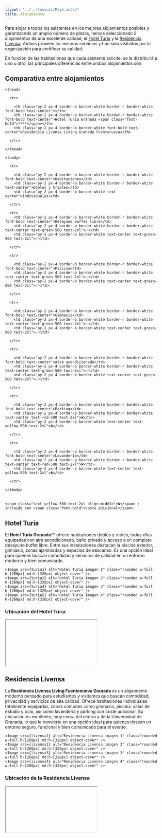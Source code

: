 ```yaml
---
layout: "../../layouts/Page.astro"
title: Alojamiento
---
```




Para alojar a todos los asistentes en los mejores alojamientos posibles y
garantizando un amplio número de plazas, hemos seleccionado 2 alojamientos de
una excelente calidad, el [Hotel Turia](#hotel-turia) y la
[Residencia Livensa](#residencia-livensa). Ambos proveen los mismos servicios y
han sido visitados por la organización para certificar su calidad.

En función de las habitaciones que cada asistente solicite, se le distribuirá a
uno u otro, las principales diferencias entre ambos alojamientos son:

## Comparativa entre alojamientos

<div class="overflow-x-auto my-8">

  <table class="min-w-full text-center rounded-lg overflow-hidden" style="border-collapse: separate; border-spacing: 0;">

    <thead>

      <tr>

        <th class="py-2 px-4 border-b border-white border-r border-white font-bold text-center"></th>
        <th class="py-2 px-4 border-b border-white border-r border-white font-bold text-center">Hotel Turia Granada <span class="font-bold">****</span></th>
        <th class="py-2 px-4 border-b border-white font-bold text-center">Residencia Livensa Living Granada Fuentenueva</th>

      </tr>

    </thead>

    <tbody>

      <tr>

        <td class="py-2 px-4 border-b border-white border-r border-white font-bold text-center">Habitaciones</td>
        <td class="py-2 px-4 border-b border-white border-r border-white text-center">Dobles y triples</td>
        <td class="py-2 px-4 border-b border-white text-center">Individuales</td>

      </tr>

      <tr>
        <td class="py-2 px-4 border-b border-white border-r border-white font-bold text-center">Desayuno buffet libre</td>
        <td class="py-2 px-4 border-b border-white border-r border-white text-center text-green-500 text-2xl">✅</td>
        <td class="py-2 px-4 border-b border-white text-center text-green-500 text-2xl">✅</td>

      </tr>

      <tr>

        <td class="py-2 px-4 border-b border-white border-r border-white font-bold text-center">Piscina</td>
        <td class="py-2 px-4 border-b border-white border-r border-white text-center text-green-500 text-2xl">✅</td>
        <td class="py-2 px-4 border-b border-white text-center text-green-500 text-2xl">✅</td>

      </tr>

      <tr>

        <td class="py-2 px-4 border-b border-white border-r border-white font-bold text-center">Gimnasio</td>
        <td class="py-2 px-4 border-b border-white border-r border-white text-center text-green-500 text-2xl">✅</td>
        <td class="py-2 px-4 border-b border-white text-center text-green-500 text-2xl">✅</td>

      </tr>

      <tr>

        <td class="py-2 px-4 border-b border-white border-r border-white font-bold text-center">Aire acondicionado</td>
        <td class="py-2 px-4 border-b border-white border-r border-white text-center text-green-500 text-2xl">✅</td>
        <td class="py-2 px-4 border-b border-white text-center text-green-500 text-2xl">✅</td>

      </tr>

      <tr>

        <td class="py-2 px-4 border-b border-white border-r border-white font-bold text-center">Parking</td>
        <td class="py-2 px-4 border-b border-white border-r border-white text-center text-red-500 text-2xl">❌</td>
        <td class="py-2 px-4 border-b border-white text-center text-yellow-500 text-2xl">💲</td>

      </tr>

      <tr>

        <td class="py-2 px-4 border-b border-white border-r border-white font-bold text-center">Lavandería</td>
        <td class="py-2 px-4 border-b border-white border-r border-white text-center text-red-500 text-2xl">❌</td>
        <td class="py-2 px-4 border-b border-white text-center text-yellow-500 text-2xl">💲</td>

      </tr>

    </tbody>

  </table>

  <div class="mt-2 text-sm text-left">

    <span class="text-yellow-500 text-2xl align-middle">💲</span> : incluido con <span class="font-bold">coste adicional</span>.

  </div>

</div>


## Hotel Turia

El **Hotel Turia Granada**** ofrece habitaciones dobles y triples, todas ellas equipadas con aire acondicionado, baño privado y acceso a un completo desayuno buffet libre. Entre sus instalaciones destacan la piscina exterior, gimnasio, zonas ajardinadas y espacios de descanso. Es una opción ideal para quienes buscan comodidad y servicios de calidad en un entorno moderno y bien comunicado.

<div class="flex justify-center my-8">

  <div class="grid grid-cols-2 md:grid-cols-4 gap-6 w-full max-w-6xl justify-items-center">

    <Image src={turia1} alt="Hotel Turia imagen 1" class="rounded w-full h-[260px] md:h-[320px] object-cover" />
    <Image src={turia2} alt="Hotel Turia imagen 2" class="rounded w-full h-[260px] md:h-[320px] object-cover" />
    <Image src={turia4} alt="Hotel Turia imagen 3" class="rounded w-full h-[260px] md:h-[320px] object-cover" />
    <Image src={turia5} alt="Hotel Turia imagen 4" class="rounded w-full h-[260px] md:h-[320px] object-cover" />

  </div>

</div>

### Ubicación del Hotel Turia

<div class="w-full flex my-4">
  
  <iframe

    src="https://www.google.com/maps?q=Hotel+Turia+Granada&output=embed"
    width="60%"
    height="300"
    style="border:0; border-radius: 0.75rem; min-width:300px; max-width:600px;"
    allowfullscreen=""
    loading="lazy"
    referrerpolicy="no-referrer-when-downgrade"

  ></iframe>
  
</div>

## Residencia Livensa

La **Residencia Livensa Living Fuentenueva Granada** es un alojamiento moderno pensado para estudiantes y visitantes que buscan comodidad, privacidad y servicios de alta calidad. Ofrece habitaciones individuales totalmente equipadas, zonas comunes como gimnasio, piscina, salas de estudio y ocio, así como lavandería y parking con coste adicional. 
Su ubicación es excelente, muy cerca del centro y de la Universidad de Granada, lo que la convierte en una opción ideal para quienes desean un entorno seguro, funcional y bien comunicado para el evento.

<div class="flex justify-center my-4">

  <div class="grid grid-cols-2 md:grid-cols-4 gap-6 w-full max-w-6xl justify-items-center">

    <Image src={livensa1} alt="Residencia Livensa imagen 1" class="rounded w-full h-[260px] md:h-[320px] object-cover" />
    <Image src={livensa2} alt="Residencia Livensa imagen 2" class="rounded w-full h-[260px] md:h-[320px] object-cover" />
    <Image src={livensa3} alt="Residencia Livensa imagen 3" class="rounded w-full h-[260px] md:h-[320px] object-cover" />
    <Image src={livensa4} alt="Residencia Livensa imagen 4" class="rounded w-full h-[260px] md:h-[320px] object-cover" />

  </div>

</div>

### Ubicación de la Residencia Livensa

<div class="w-full flex my-4">

  <iframe

    src="https://www.google.com/maps?q=Residencia+Livensa+Living+Granada+Fuentenueva&output=embed"
    width="60%"
    height="300"
    style="border:0; border-radius: 0.75rem; min-width:300px; max-width:600px;"
    allowfullscreen=""
    loading="lazy"
    referrerpolicy="no-referrer-when-downgrade"

  ></iframe>

</div>

